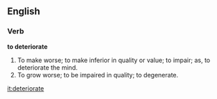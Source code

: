 ==English==

===Verb===

'''to deteriorate'''

#To make worse; to make inferior in quality or value; to impair; as, to deteriorate the mind.
#To grow worse; to be impaired in quality; to degenerate.

[[it:deteriorate]]